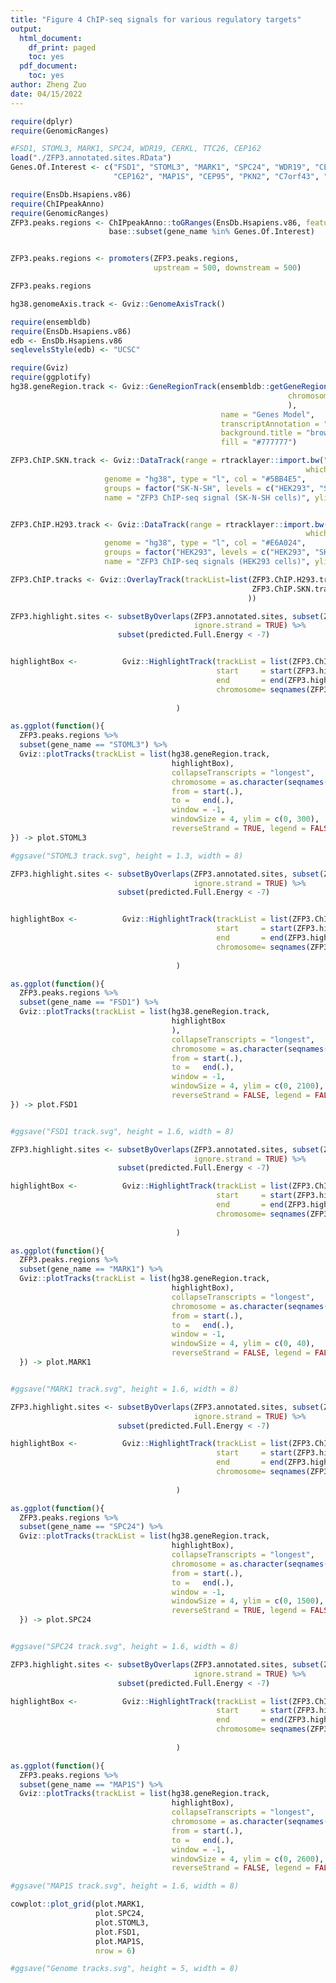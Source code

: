 ```yaml
---
title: "Figure 4 ChIP-seq signals for various regulatory targets"
output:
  html_document:
    df_print: paged
    toc: yes
  pdf_document:
    toc: yes
author: Zheng Zuo
date: 04/15/2022
---
```



```r
require(dplyr)
require(GenomicRanges)

#FSD1, STOML3, MARK1, SPC24, WDR19, CERKL, TTC26, CEP162
load("./ZFP3.annotated.sites.RData")
Genes.Of.Interest <- c("FSD1", "STOML3", "MARK1", "SPC24", "WDR19", "CERKL", "TTC26",
                       "CEP162", "MAP1S", "CEP95", "PKN2", "C7orf43", "KAT2B")

require(EnsDb.Hsapiens.v86) 
require(ChIPpeakAnno)
require(GenomicRanges)
ZFP3.peaks.regions <- ChIPpeakAnno::toGRanges(EnsDb.Hsapiens.v86, feature="gene") %>%
                      base::subset(gene_name %in% Genes.Of.Interest)


ZFP3.peaks.regions <- promoters(ZFP3.peaks.regions,
                                upstream = 500, downstream = 500)

ZFP3.peaks.regions
```



```r
hg38.genomeAxis.track <- Gviz::GenomeAxisTrack()

require(ensembldb)
require(EnsDb.Hsapiens.v86)
edb <- EnsDb.Hsapiens.v86
seqlevelsStyle(edb) <- "UCSC"

require(Gviz)
require(ggplotify)
hg38.geneRegion.track <- Gviz::GeneRegionTrack(ensembldb::getGeneRegionTrackForGviz(edb,
                                                              chromosome = seqnames(ZFP3.peaks.regions)
                                                              ),
                                               name = "Genes Model",
                                               transcriptAnnotation = "symbol",
                                               background.title = "brown",
                                               fill = "#777777")

ZFP3.ChIP.SKN.track <- Gviz::DataTrack(range = rtracklayer::import.bw("./ENCFF774MKP.bigWig",
                                                                  which = ZFP3.peaks.regions), 
                     genome = "hg38", type = "l", col = "#5BB4E5",
                     groups = factor("SK-N-SH", levels = c("HEK293", "SK-N-SH")),
                     name = "ZFP3 ChIP-seq signal (SK-N-SH cells)", ylim = c(0, 100))


ZFP3.ChIP.H293.track <- Gviz::DataTrack(range = rtracklayer::import.bw("./ENCFF655DZE.bigWig",
                                                                  which = ZFP3.peaks.regions), 
                     genome = "hg38", type = "l", col = "#E6A024",
                     groups = factor("HEK293", levels = c("HEK293", "SK-N-SH")),
                     name = "ZFP3 ChIP-seq signals (HEK293 cells)", ylim = c(0, 100))

ZFP3.ChIP.tracks <- Gviz::OverlayTrack(trackList=list(ZFP3.ChIP.H293.track,
                                                      ZFP3.ChIP.SKN.track
                                                     ))
```

```r
ZFP3.highlight.sites <- subsetByOverlaps(ZFP3.annotated.sites, subset(ZFP3.peaks.regions, gene_name == "STOML3"),
                                         ignore.strand = TRUE) %>%
                        subset(predicted.Full.Energy < -7)


highlightBox <-          Gviz::HighlightTrack(trackList = list(ZFP3.ChIP.tracks),
                                              start     = start(ZFP3.highlight.sites),
                                              end       = end(ZFP3.highlight.sites),
                                              chromosome= seqnames(ZFP3.highlight.sites), col = NA
                                              
                                     )

as.ggplot(function(){
  ZFP3.peaks.regions %>%
  subset(gene_name == "STOML3") %>%
  Gviz::plotTracks(trackList = list(hg38.geneRegion.track,
                                    highlightBox),
                                    collapseTranscripts = "longest",
                                    chromosome = as.character(seqnames(.)),
                                    from = start(.),
                                    to =   end(.),
                                    window = -1,
                                    windowSize = 4, ylim = c(0, 300),
                                    reverseStrand = TRUE, legend = FALSE) 
}) -> plot.STOML3

#ggsave("STOML3 track.svg", height = 1.3, width = 8)
```


```r
ZFP3.highlight.sites <- subsetByOverlaps(ZFP3.annotated.sites, subset(ZFP3.peaks.regions, gene_name == "FSD1"),
                                         ignore.strand = TRUE) %>%
                        subset(predicted.Full.Energy < -7)


highlightBox <-          Gviz::HighlightTrack(trackList = list(ZFP3.ChIP.tracks),
                                              start     = start(ZFP3.highlight.sites),
                                              end       = end(ZFP3.highlight.sites),
                                              chromosome= seqnames(ZFP3.highlight.sites), col = NA
                                              
                                     )

as.ggplot(function(){
  ZFP3.peaks.regions %>%
  subset(gene_name == "FSD1") %>%
  Gviz::plotTracks(trackList = list(hg38.geneRegion.track,
                                    highlightBox
                                    ),
                                    collapseTranscripts = "longest",
                                    chromosome = as.character(seqnames(.)),
                                    from = start(.),
                                    to =   end(.),
                                    window = -1,
                                    windowSize = 4, ylim = c(0, 2100),
                                    reverseStrand = FALSE, legend = FALSE)
}) -> plot.FSD1


#ggsave("FSD1 track.svg", height = 1.6, width = 8)
```

```r
ZFP3.highlight.sites <- subsetByOverlaps(ZFP3.annotated.sites, subset(ZFP3.peaks.regions, gene_name == "MARK1"),
                                         ignore.strand = TRUE) %>%
                        subset(predicted.Full.Energy < -7)

highlightBox <-          Gviz::HighlightTrack(trackList = list(ZFP3.ChIP.tracks),
                                              start     = start(ZFP3.highlight.sites),
                                              end       = end(ZFP3.highlight.sites),
                                              chromosome= seqnames(ZFP3.highlight.sites), col = NA
                                              
                                     )

as.ggplot(function(){
  ZFP3.peaks.regions %>%
  subset(gene_name == "MARK1") %>%
  Gviz::plotTracks(trackList = list(hg38.geneRegion.track,
                                    highlightBox),
                                    collapseTranscripts = "longest",
                                    chromosome = as.character(seqnames(.)),
                                    from = start(.),
                                    to =   end(.),
                                    window = -1,
                                    windowSize = 4, ylim = c(0, 40),
                                    reverseStrand = FALSE, legend = FALSE)
  }) -> plot.MARK1


#ggsave("MARK1 track.svg", height = 1.6, width = 8)
```

```r
ZFP3.highlight.sites <- subsetByOverlaps(ZFP3.annotated.sites, subset(ZFP3.peaks.regions, gene_name == "SPC24"),
                                         ignore.strand = TRUE) %>%
                        subset(predicted.Full.Energy < -7)

highlightBox <-          Gviz::HighlightTrack(trackList = list(ZFP3.ChIP.tracks),
                                              start     = start(ZFP3.highlight.sites),
                                              end       = end(ZFP3.highlight.sites),
                                              chromosome= seqnames(ZFP3.highlight.sites), col = NA
                                              
                                     )

as.ggplot(function(){
  ZFP3.peaks.regions %>%
  subset(gene_name == "SPC24") %>%
  Gviz::plotTracks(trackList = list(hg38.geneRegion.track,
                                    highlightBox),
                                    collapseTranscripts = "longest",
                                    chromosome = as.character(seqnames(.)),
                                    from = start(.),
                                    to =   end(.),
                                    window = -1,
                                    windowSize = 4, ylim = c(0, 1500),
                                    reverseStrand = TRUE, legend = FALSE)
  }) -> plot.SPC24


#ggsave("SPC24 track.svg", height = 1.6, width = 8)
```


```r
ZFP3.highlight.sites <- subsetByOverlaps(ZFP3.annotated.sites, subset(ZFP3.peaks.regions, gene_name == "MAP1S"),
                                         ignore.strand = TRUE) %>%
                        subset(predicted.Full.Energy < -7)

highlightBox <-          Gviz::HighlightTrack(trackList = list(ZFP3.ChIP.tracks),
                                              start     = start(ZFP3.highlight.sites),
                                              end       = end(ZFP3.highlight.sites),
                                              chromosome= seqnames(ZFP3.highlight.sites), col = NA
                                              
                                     )

as.ggplot(function(){
  ZFP3.peaks.regions %>%
  subset(gene_name == "MAP1S") %>%
  Gviz::plotTracks(trackList = list(hg38.geneRegion.track,
                                    highlightBox),
                                    collapseTranscripts = "longest",
                                    chromosome = as.character(seqnames(.)),
                                    from = start(.),
                                    to =   end(.),
                                    window = -1,
                                    windowSize = 4, ylim = c(0, 2600),
                                    reverseStrand = FALSE, legend = FALSE)}) -> plot.MAP1S

#ggsave("MAP1S track.svg", height = 1.6, width = 8)
```


```r
cowplot::plot_grid(plot.MARK1,
                   plot.SPC24,
                   plot.STOML3,
                   plot.FSD1,
                   plot.MAP1S,
                   nrow = 6)

#ggsave("Genome tracks.svg", height = 5, width = 8)
```

